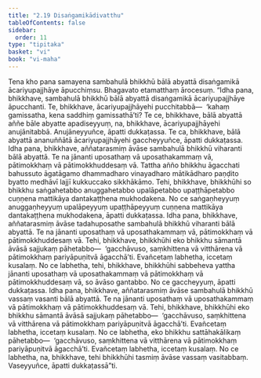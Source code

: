 ```yaml
---
title: "2.19 Disaṅgamikādivatthu"
tableOfContents: false
sidebar:
  order: 11
type: "tipitaka"
basket: "vi"
book: "vi-maha"
---
```



<DynamicBreadcrumb />

<Division number="163" book="vi-maha" bookNo="3" page="160">

<Paragraph number="673" book="vi-maha">
Tena kho pana samayena sambahulā bhikkhū bālā abyattā disaṅgamikā ācariyupajjhāye āpucchiṃsu. Bhagavato etamatthaṃ ārocesuṃ.
</Paragraph>

<Paragraph number="674" book="vi-maha">
“Idha pana, bhikkhave, sambahulā bhikkhū bālā abyattā disaṅgamikā ācariyupajjhāye āpucchanti. Te, bhikkhave, ācariyupajjhāyehi pucchitabbā—  ‘kahaṃ gamissatha, kena saddhiṃ gamissathā’ti? Te ce, bhikkhave, bālā abyattā aññe bāle abyatte apadiseyyuṃ, na, bhikkhave, ācariyupajjhāyehi anujānitabbā. Anujāneyyuñce, āpatti dukkaṭassa. Te ca, bhikkhave, bālā abyattā ananuññātā ācariyupajjhāyehi gaccheyyuñce, āpatti dukkaṭassa.
</Paragraph>

<Paragraph number="675" book="vi-maha">
Idha pana, bhikkhave, aññatarasmiṃ āvāse sambahulā bhikkhū viharanti bālā abyattā. Te na jānanti uposathaṃ vā uposathakammaṃ vā, pātimokkhaṃ vā pātimokkhuddesaṃ vā. Tattha añño bhikkhu āgacchati bahussuto āgatāgamo dhammadharo vinayadharo mātikādharo paṇḍito byatto medhāvī lajjī kukkuccako sikkhākāmo. Tehi, bhikkhave, bhikkhūhi so bhikkhu saṅgahetabbo anuggahetabbo upalāpetabbo upaṭṭhāpetabbo cuṇṇena mattikāya dantakaṭṭhena mukhodakena. No ce saṅgaṇheyyuṃ anuggaṇheyyuṃ upalāpeyyuṃ upaṭṭhāpeyyuṃ cuṇṇena mattikāya dantakaṭṭhena mukhodakena, āpatti dukkaṭassa.
</Paragraph>

<Paragraph number="676" book="vi-maha">
Idha pana, bhikkhave, aññatarasmiṃ āvāse tadahuposathe sambahulā bhikkhū viharanti bālā abyattā. Te na jānanti uposathaṃ vā uposathakammaṃ vā, pātimokkhaṃ vā pātimokkhuddesaṃ vā. Tehi, bhikkhave, bhikkhūhi eko bhikkhu sāmantā āvāsā sajjukaṃ pāhetabbo—  ‘gacchāvuso, saṃkhittena vā vitthārena vā pātimokkhaṃ pariyāpuṇitvā āgacchā’ti. Evañcetaṃ labhetha, iccetaṃ kusalaṃ. No ce labhetha, tehi, bhikkhave, bhikkhūhi sabbeheva yattha jānanti uposathaṃ vā uposathakammaṃ vā pātimokkhaṃ vā pātimokkhuddesaṃ vā, so āvāso gantabbo. No ce gaccheyyuṃ, āpatti dukkaṭassa.
</Paragraph>

<Paragraph number="677" book="vi-maha">
Idha pana, bhikkhave, aññatarasmiṃ āvāse sambahulā bhikkhū vassaṃ vasanti bālā abyattā. Te na jānanti uposathaṃ vā uposathakammaṃ vā pātimokkhaṃ vā pātimokkhuddesaṃ vā. Tehi, bhikkhave, bhikkhūhi eko bhikkhu sāmantā āvāsā sajjukaṃ pāhetabbo—  ‘gacchāvuso, saṃkhittena vā vitthārena vā pātimokkhaṃ pariyāpuṇitvā āgacchā’ti. Evañcetaṃ labhetha, iccetaṃ kusalaṃ. No ce labhetha, eko bhikkhu sattāhakālikaṃ pāhetabbo—  ‘gacchāvuso, saṃkhittena vā vitthārena vā pātimokkhaṃ pariyāpuṇitvā āgacchā’ti. Evañcetaṃ labhetha, iccetaṃ kusalaṃ. No ce labhetha, na, bhikkhave, tehi bhikkhūhi tasmiṃ āvāse vassaṃ vasitabbaṃ. Vaseyyuñce, āpatti dukkaṭassā”ti.
</Paragraph>
</Division>
